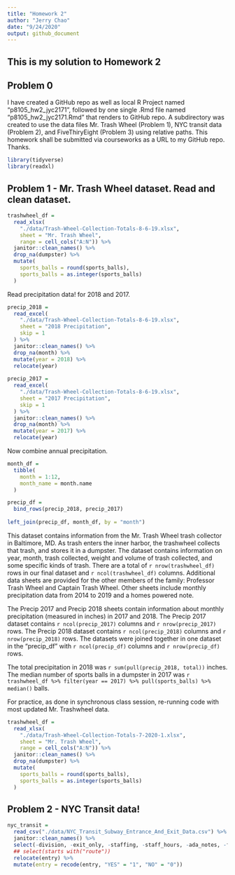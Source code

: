 ```yaml
---
title: "Homework 2"
author: "Jerry Chao"
date: "9/24/2020"
output: github_document
---
```


## This is my solution to Homework 2

## Problem 0
I have created a GitHub repo as well as local R Project named "p8105_hw2_jyc2171", followed by one single .Rmd file named "p8105_hw2_jyc2171.Rmd" that renders to GitHub repo.  A subdirectory was created to use the data files Mr. Trash Wheel (Problem 1), NYC transit data (Problem 2), and FiveThiryEight (Problem 3) using relative paths.  This homework shall be submitted via courseworks as a URL to my GitHub repo.  Thanks.

```r
library(tidyverse)
library(readxl)
```

## Problem 1 - Mr. Trash Wheel dataset.  Read and clean dataset.


```r
trashwheel_df = 
  read_xlsx(
    "./data/Trash-Wheel-Collection-Totals-8-6-19.xlsx",
    sheet = "Mr. Trash Wheel",
    range = cell_cols("A:N")) %>% 
  janitor::clean_names() %>% 
  drop_na(dumpster) %>% 
  mutate(
    sports_balls = round(sports_balls),
    sports_balls = as.integer(sports_balls)
  )
```

Read precipitation data! for 2018 and 2017.

```r
precip_2018 =
  read_excel(
    "./data/Trash-Wheel-Collection-Totals-8-6-19.xlsx",
    sheet = "2018 Precipitation",
    skip = 1 
  ) %>% 
  janitor::clean_names() %>% 
  drop_na(month) %>% 
  mutate(year = 2018) %>% 
  relocate(year)
    
precip_2017 =
  read_excel(
    "./data/Trash-Wheel-Collection-Totals-8-6-19.xlsx",
    sheet = "2017 Precipitation",
    skip = 1 
  ) %>% 
  janitor::clean_names() %>% 
  drop_na(month) %>% 
  mutate(year = 2017) %>% 
  relocate(year)
```

Now combine annual precipitation.

```r
month_df = 
  tibble(
    month = 1:12,
    month_name = month.name
  )

precip_df = 
  bind_rows(precip_2018, precip_2017)
  
left_join(precip_df, month_df, by = "month")
```

This dataset contains information from the Mr. Trash Wheel trash collector in Baltimore, MD.  As trash enters the inner harbor, the trashwheel collects that trash, and stores it in a dumpster.   The dataset contains information on year, month, trash collected, weight and volume of trash collected, and some specific kinds of trash.  There are a total of `r nrow(trashwheel_df)` rows in our final dataset and `r ncol(trashwheel_df)` columns.  Additional data sheets are provided for the other members of the family: Professor Trash Wheel and Captain Trash Wheel.  Other sheets include monthly precipitation data from 2014 to 2019 and a homes powered note.  

The Precip 2017 and Precip 2018 sheets contain information about monthly precipitation (measured in inches) in 2017 and 2018.  The Precip 2017 dataset contains `r ncol(precip_2017)` columns and `r nrow(precip_2017)` rows.  The Precip 2018 dataset contains `r ncol(precip_2018)` columns and `r nrow(precip_2018)` rows.  The datasets were joined together in one dataset in the "precip_df"
with `r ncol(precip_df)` columns and `r nrow(precip_df)` rows.  

The total precipitation in 2018 was `r sum(pull(precip_2018, total))` inches.
The median number of sports balls in a dumpster in 2017 was `r trashwheel_df %>% filter(year == 2017) %>% pull(sports_balls) %>% median()` balls. 

For practice, as done in synchronous class session, re-running code with most updated Mr. Trashwheel data.

```r
trashwheel_df = 
  read_xlsx(
    "./data/Trash-Wheel-Collection-Totals-7-2020-1.xlsx",
    sheet = "Mr. Trash Wheel",
    range = cell_cols("A:N")) %>% 
  janitor::clean_names() %>% 
  drop_na(dumpster) %>% 
  mutate(
    sports_balls = round(sports_balls),
    sports_balls = as.integer(sports_balls)
  )
```

## Problem 2 - NYC Transit data!

```r
nyc_transit =
  read_csv("./data/NYC_Transit_Subway_Entrance_And_Exit_Data.csv") %>% 
  janitor::clean_names() %>%
  select(-division, -exit_only, -staffing, -staff_hours, -ada_notes, -free_crossover, -north_south_street,               -east_west_street, -corner, -entrance_latitude, -entrance_longitude, -station_location,                         -entrance_location) %>% 
  ## select(starts with("route"))
  relocate(entry) %>% 
  mutate(entry = recode(entry, "YES" = "1", "NO" = "0"))
```


